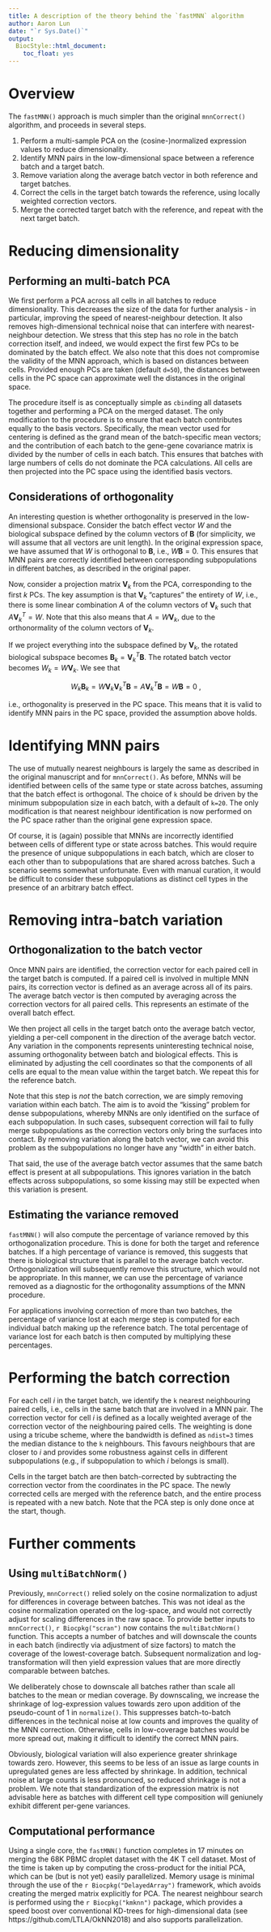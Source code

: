 ```yaml
---
title: A description of the theory behind the `fastMNN` algorithm
author: Aaron Lun
date: "`r Sys.Date()`"
output:
  BiocStyle::html_document:
    toc_float: yes
---
```


# Overview

The `fastMNN()` approach is much simpler than the original `mnnCorrect()` algorithm, and proceeds in several steps.

1. Perform a multi-sample PCA on the (cosine-)normalized expression values to reduce dimensionality.
2. Identify MNN pairs in the low-dimensional space between a reference batch and a target batch.
3. Remove variation along the average batch vector in both reference and target batches.
4. Correct the cells in the target batch towards the reference, using locally weighted correction vectors.
5. Merge the corrected target batch with the reference, and repeat with the next target batch.

# Reducing dimensionality

## Performing an multi-batch PCA

We first perform a PCA across all cells in all batches to reduce dimensionality.
This decreases the size of the data for further analysis - in particular, improving the speed of nearest-neighbour detection.
It also removes high-dimensional technical noise that can interfere with nearest-neighbour detection.
We stress that this step has no role in the batch correction itself, and indeed, we would expect the first few PCs to be dominated by the batch effect.
We also note that this does not compromise the validity of the MNN approach, which is based on distances between cells.
Provided enough PCs are taken (default `d=50`), the distances between cells in the PC space can approximate well the distances in the original space.

The procedure itself is as conceptually simple as `cbind`ing all datasets together and performing a PCA on the merged dataset.
The only modification to the procedure is to ensure that each batch contributes equally to the basis vectors.
Specifically, the mean vector used for centering is defined as the grand mean of the batch-specific mean vectors;
and the contribution of each batch to the gene-gene covariance matrix is divided by the number of cells in each batch.
This ensures that batches with large numbers of cells do not dominate the PCA calculations.
All cells are then projected into the PC space using the identified basis vectors.

## Considerations of orthogonality

An interesting question is whether orthogonality is preserved in the low-dimensional subspace.
Consider the batch effect vector $W$ and the biological subspace defined by the column vectors of $\mathbf{B}$ (for simplicity, we will assume that all vectors are unit length).
In the original expression space, we have assumed that $W$ is orthogonal to $\mathbf{B}$, i.e., $W\mathbf{B} = 0$.
This ensures that MNN pairs are correctly identified between corresponding subpopulations in different batches, as described in the original paper.

Now, consider a projection matrix $\mathbf{V}_k$ from the PCA, corresponding to the first $k$ PCs.
The key assumption is that $\mathbf{V}_k$ "captures" the entirety of $W$, 
i.e., there is some linear combination $A$ of the column vectors of $\mathbf{V}_k$ such that $A\mathbf{V}_{k}^T=W$.
Note that this also means that $A = W\mathbf{V}_k$, due to the orthonormality of the column vectors of $\mathbf{V}_k$.

If we project everything into the subspace defined by $\mathbf{V}_k$, the rotated biological subspace becomes $\mathbf{B}_k = \mathbf{V}^T_k \mathbf{B}$.
The rotated batch vector becomes $W_k = W \mathbf{V}_k$.
We see that 

$$
W_k \mathbf{B}_k = W\mathbf{V}_k \mathbf{V}_k^T \mathbf{B} = A \mathbf{V}_k^T \mathbf{B} = W \mathbf{B} = 0 \;,
$$

i.e., orthogonality is preserved in the PC space.
This means that it is valid to identify MNN pairs in the PC space, provided the assumption above holds.

# Identifying MNN pairs

The use of mutually nearest neighbours is largely the same as described in the original manuscript and for `mnnCorrect()`.
As before, MNNs will be identified between cells of the same type or state across batches, assuming that the batch effect is orthogonal.
The choice of `k` should be driven by the minimum subpopulation size in each batch, with a default of `k=20`.
The only modification is that nearest neighbour identification is now performed on the PC space rather than the original gene expression space.

Of course, it is (again) possible that MNNs are incorrectly identified between cells of different type or state across batches.
This would require the presence of unique subpopulations in each batch,
which are closer to each other than to subpopulations that are shared across batches.
Such a scenario seems somewhat unfortunate.
Even with manual curation, it would be difficult to consider these subpopulations as distinct cell types in the presence of an arbitrary batch effect.

# Removing intra-batch variation

## Orthogonalization to the batch vector

Once MNN pairs are identified, the correction vector for each paired cell in the target batch is computed.
If a paired cell is involved in multiple MNN pairs, its correction vector is defined as an average across all of its pairs.
The average batch vector is then computed by averaging across the correction vectors for all paired cells.
This represents an estimate of the overall batch effect.

We then project all cells in the target batch onto the average batch vector, yielding a per-cell component in the direction of the average batch vector.
Any variation in the components represents uninteresting technical noise, assuming orthogonality between batch and biological effects.
This is eliminated by adjusting the cell coordinates so that the components of all cells are equal to the mean value within the target batch.
We repeat this for the reference batch.

Note that this step is _not_ the batch correction, we are simply removing variation within each batch.
The aim is to avoid the "kissing" problem for dense subpopulations, whereby MNNs are only identified on the surface of each subpopulation.
In such cases, subsequent correction will fail to fully merge subpopulations as the correction vectors only bring the surfaces into contact.
By removing variation along the batch vector, we can avoid this problem as the subpopulations no longer have any "width" in either batch.

That said, the use of the average batch vector assumes that the same batch effect is present at all subpopulations.
This ignores variation in the batch effects across subpopulations, so some kissing may still be expected when this variation is present.

## Estimating the variance removed

`fastMNN()` will also compute the percentage of variance removed by this orthogonalization procedure.
This is done for both the target and reference batches.
If a high percentage of variance is removed, this suggests that there is biological structure that is parallel to the average batch vector.
Orthogonalization will subsequently remove this structure, which would not be appropriate.
In this manner, we can use the percentage of variance removed as a diagnostic for the orthogonality assumptions of the MNN procedure.

For applications involving correction of more than two batches, the percentage of variance lost at each merge step is computed for each individual batch making up the reference batch.
The total percentage of variance lost for each batch is then computed by multiplying these percentages.

# Performing the batch correction

For each cell $i$ in the target batch, we identify the `k` nearest neighbouring paired cells, i.e., cells in the same batch that are involved in a MNN pair.
The correction vector for cell $i$ is defined as a locally weighted average of the correction vector of the neighbouring paired cells.
The weighting is done using a tricube scheme, where the bandwidth is defined as `ndist=3` times the median distance to the `k` neighbours.
This favours neighbours that are closer to $i$ and provides some robustness against cells in different subpopulations (e.g., if subpopulation to which $i$ belongs is small).

Cells in the target batch are then batch-corrected by subtracting the correction vector from the coordinates in the PC space.
The newly corrected cells are merged with the reference batch, and the entire process is repeated with a new batch.
Note that the PCA step is only done once at the start, though.

# Further comments

## Using `multiBatchNorm()`

Previously, `mnnCorrect()` relied solely on the cosine normalization to adjust for differences in coverage between batches.
This was not ideal as the cosine normalization operated on the log-space, and would not correctly adjust for scaling differences in the raw space.
To provide better inputs to `mnnCorrect()`, `r Biocpkg("scran")` now contains the `multiBatchNorm()` function.
This accepts a number of batches and will downscale the counts in each batch (indirectly via adjustment of size factors) to match the coverage of the lowest-coverage batch.
Subsequent normalization and log-transformation will then yield expression values that are more directly comparable between batches.

We deliberately chose to downscale all batches rather than scale all batches to the mean or median coverage.
By downscaling, we increase the shrinkage of log-expression values towards zero upon addition of the pseudo-count of 1 in `normalize()`.
This suppresses batch-to-batch differences in the technical noise at low counts and improves the quality of the MNN correction.
Otherwise, cells in low-coverage batches would be more spread out, making it difficult to identify the correct MNN pairs.

Obviously, biological variation will also experience greater shrinkage towards zero. 
However, this seems to be less of an issue as large counts in upregulated genes are less affected by shrinkage.
In addition, technical noise at large counts is less pronounced, so reduced shrinkage is not a problem.
We note that standardization of the expression matrix is not advisable here as batches with different cell type composition will geniunely exhibit different per-gene variances.

## Computational performance 

Using a single core, the `fastMNN()` function completes in 17 minutes on merging the 68K PBMC droplet dataset with the 4K T cell dataset.
Most of the time is taken up by computing the cross-product for the initial PCA, which can be (but is not yet) easily parallelized.
Memory usage is minimal through the use of the `r Biocpkg("DelayedArray")` framework, which avoids creating the merged matrix explicitly for PCA.
The nearest neighbour search is performed using the `r Biocpkg("kmknn")` package, which provides a speed boost over conventional KD-trees for high-dimensional data (see https://github.com/LTLA/OkNN2018) and also supports parallelization.
